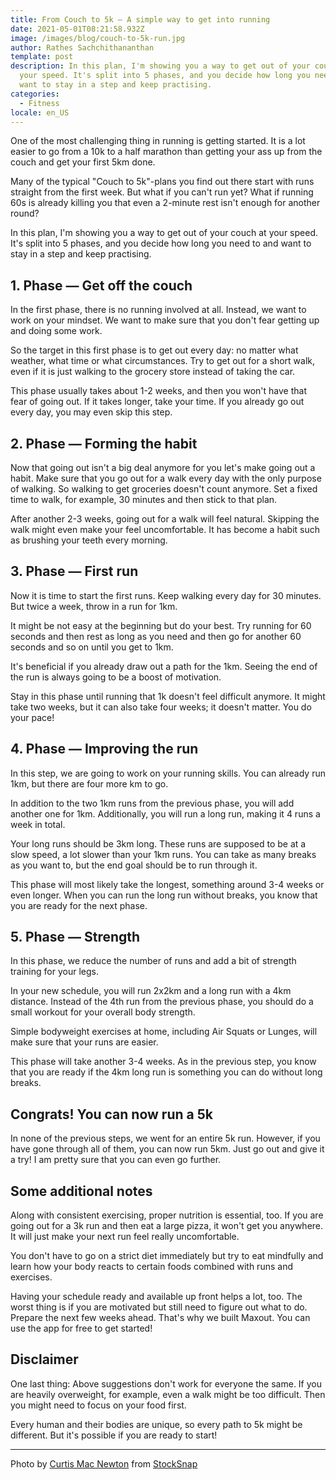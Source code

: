 ```yaml
---
title: From Couch to 5k — A simple way to get into running
date: 2021-05-01T08:21:58.932Z
image: /images/blog/couch-to-5k-run.jpg
author: Rathes Sachchithananthan
template: post
description: In this plan, I'm showing you a way to get out of your couch at
  your speed. It's split into 5 phases, and you decide how long you need to and
  want to stay in a step and keep practising.
categories:
  - Fitness
locale: en_US
---
```


One of the most challenging thing in running is getting started. It is a lot easier to go from a 10k to a half marathon than getting your ass up from the couch and get your first 5km done.

Many of the typical "Couch to 5k"-plans you find out there start with runs straight from the first week. But what if you can't run yet? What if running 60s is already killing you that even a 2-minute rest isn't enough for another round?

In this plan, I'm showing you a way to get out of your couch at your speed. It's split into 5 phases, and you decide how long you need to and want to stay in a step and keep practising.

## 1. Phase — Get off the couch

In the first phase, there is no running involved at all. Instead, we want to work on your mindset. We want to make sure that you don't fear getting up and doing some work.

So the target in this first phase is to get out every day: no matter what weather, what time or what circumstances. Try to get out for a short walk, even if it is just walking to the grocery store instead of taking the car.

This phase usually takes about 1-2 weeks, and then you won't have that fear of going out. If it takes longer, take your time. If you already go out every day, you may even skip this step.

## 2. Phase — Forming the habit

Now that going out isn't a big deal anymore for you let's make going out a habit. Make sure that you go out for a walk every day with the only purpose of walking. So walking to get groceries doesn't count anymore. Set a fixed time to walk, for example, 30 minutes and then stick to that plan.

After another 2-3 weeks, going out for a walk will feel natural. Skipping the walk might even make your feel uncomfortable. It has become a habit such as brushing your teeth every morning.

## 3. Phase — First run

Now it is time to start the first runs. Keep walking every day for 30 minutes. But twice a week, throw in a run for 1km.

It might be not easy at the beginning but do your best. Try running for 60 seconds and then rest as long as you need and then go for another 60 seconds and so on until you get to 1km.

It's beneficial if you already draw out a path for the 1km. Seeing the end of the run is always going to be a boost of motivation.

Stay in this phase until running that 1k doesn't feel difficult anymore. It might take two weeks, but it can also take four weeks; it doesn't matter. You do your pace!

## 4. Phase — Improving the run

In this step, we are going to work on your running skills. You can already run 1km, but there are four more km to go.

In addition to the two 1km runs from the previous phase, you will add another one for 1km. Additionally, you will run a long run, making it 4 runs a week in total.

Your long runs should be 3km long. These runs are supposed to be at a slow speed, a lot slower than your 1km runs. You can take as many breaks as you want to, but the end goal should be to run through it.

This phase will most likely take the longest, something around 3-4 weeks or even longer. When you can run the long run without breaks, you know that you are ready for the next phase.

## 5. Phase — Strength

In this phase, we reduce the number of runs and add a bit of strength training for your legs.

In your new schedule, you will run 2x2km and a long run with a 4km distance. Instead of the 4th run from the previous phase, you should do a small workout for your overall body strength.

Simple bodyweight exercises at home, including Air Squats or Lunges, will make sure that your runs are easier.

This phase will take another 3-4 weeks. As in the previous step, you know that you are ready if the 4km long run is something you can do without long breaks.

## Congrats! You can now run a 5k

In none of the previous steps, we went for an entire 5k run. However, if you have gone through all of them, you can now run 5km. Just go out and give it a try! I am pretty sure that you can even go further.

## Some additional notes

Along with consistent exercising, proper nutrition is essential, too. If you are going out for a 3k run and then eat a large pizza, it won't get you anywhere. It will just make your next run feel really uncomfortable.

You don't have to go on a strict diet immediately but try to eat mindfully and learn how your body reacts to certain foods combined with runs and exercises.

Having your schedule ready and available up front helps a lot, too. The worst thing is if you are motivated but still need to figure out what to do. Prepare the next few weeks ahead. That's why we built Maxout. You can use the app for free to get started!

## Disclaimer

One last thing: Above suggestions don't work for everyone the same. If you are heavily overweight, for example, even a walk might be too difficult. Then you might need to focus on your food first.

Every human and their bodies are unique, so every path to 5k might be different. But it's possible if you are ready to start!

---

Photo by [Curtis Mac Newton](https://stocksnap.io/author/3687) from [StockSnap](https://stocksnap.io/)
